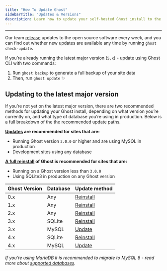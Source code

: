 ```yaml
---
title: "How To Update Ghost"
sidebarTitle: "Updates & Versions"
description: Learn how to update your self-hosted Ghost install to the latest version
---
```


***

Our team [release](https://github.com/TryGhost/Ghost/releases) updates to the open source software every week, and you can find out whether new updates are available any time by running `ghost check-update`.

If you’re already running the latest major version (`5.x`) - update using Ghost CLI with two commands:

1. Run `ghost backup` to generate a full backup of your site data
2. Then, run `ghost update` ✨

## Updating to the latest major version

If you’re not yet on the latest major version, there are two recommended methods for updating your Ghost install, depending on what version you’re currently on, and what type of database you’re using in production. Below is a full breakdown of the the recommended update paths.

**[Updates](/update-major-version/) are recommended for sites that are:**

* Running Ghost version `3.0.0` or higher and are using MySQL in production
* Development sites using any database

**[A full reinstall](/reinstall/) of Ghost is recommended for sites that are:**

* Running on a Ghost version less than `3.0.0`
* Using SQLite3 in production on any Ghost version

| Ghost Version | Database | Update method                         |
| ------------- | -------- | ------------------------------------- |
| 0.x           | Any      | [Reinstall](/reinstall/)         |
| 1.x           | Any      | [Reinstall](/reinstall/)         |
| 2.x           | Any      | [Reinstall](/reinstall/)         |
| 3.x           | SQLite   | [Reinstall](/reinstall/)         |
| 3.x           | MySQL    | [Update](/update-major-version/) |
| 4.x           | SQLite   | [Reinstall](/reinstall/)         |
| 4.x           | MySQL    | [Update](/update-major-version/) |

*If you’re using MariaDB it is recommended to migrate to MySQL 8 - read more about [supported databases](/faq/supported-databases/).*